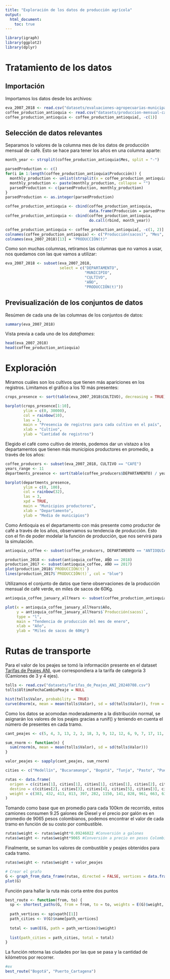 ```yaml
---
title: "Exploración de los datos de producción agrícola"
output:
  html_document: 
    toc: true
---
```


```r
library(igraph)
library(ggplot2)
library(dplyr)
```

# Tratamiento de los datos

## Importación

Importamos los datos desde los archivos:
```r
eva_2007_2018 <- read.csv("datasets/evaluaciones-agropecuarias-municipales_2007-2018.csv")
coffee_production_antioquia <- read.csv("datasets/produccion-mensual-cafe-antioquia_1956-2019.csv")
coffee_production_antioquia <- coffee_production_antioquia[, -c(1)]
```

## Selección de datos relevantes

Separamos lo valores de la columna mes de los datos de producción mensual de 
café. Esto se hace para tener los años en una columna aparte:
```r
month_year <- strsplit(coffee_production_antioquia$Mes, split = "-")

parsedProduction <- c()
for(i in 1:length(coffee_production_antioquia$Producción)) {
  monthly_production <- unlist(strsplit(x = coffee_production_antioquia$Producción[i], split = ","))
  monthly_production <- paste(monthly_production, collapse = "")
  parsedProduction <- c(parsedProduction, monthly_production)
}
parsedProduction <- as.integer(parsedProduction)

coffee_production_antioquia <- cbind(coffee_production_antioquia, 
                                     data.frame(Producción = parsedProduction))
coffee_production_antioquia <- cbind(coffee_production_antioquia, 
                                     do.call(rbind, month_year))

coffee_production_antioquia <- coffee_production_antioquia[, -c(1, 2)]
colnames(coffee_production_antioquia) <- c("Producción(sacos)", "Mes", "Año")
colnames(eva_2007_2018)[13] = "PRODUCCIÓN(t)"
```

Como son muchas columnas, retiramos las columnas que no vamos a usar, nos 
quedamos con las que vamos a utilizar:
```r
eva_2007_2018 <- subset(eva_2007_2018, 
                        select = c("DEPARTAMENTO", 
                                   "MUNICIPIO", 
                                   "CULTIVO", 
                                   "AÑO", 
                                   "PRODUCCIÓN(t)"))
```

## Previsualización de los conjuntos de datos

Resúmen de cada una de las columnas  de los conjuntos de datos:
```r
summary(eva_2007_2018)
```

Vista previa a cada uno de los *dataframes*:
```r
head(eva_2007_2018)
head(coffee_production_antioquia)
```

# Exploración

Miramos cuáles son los cultivos que tienen más apariciones en los registros. 
Limitamos el gráfico a los 10 más presentes:
```r
crops_presence <- sort(table(eva_2007_2018$CULTIVO), decreasing = TRUE)

barplot(crops_presence[1:10], 
        ylim = c(0, 30000), 
        col = rainbow(10), 
        las = 3, 
        main = "Presencia de registros para cada cultivo en el país",
        xlab = "Cultivo",
        ylab = "Cantidad de registros")
```

Elegido el café como cultivo de interés, podemos dar un vistazo a los 
departamentos que tienen más municipios productores en promedio, a través de los 
años:
```r
coffee_producers <- subset(eva_2007_2018, CULTIVO == "CAFE")
years_range <- 11
departments_presence <- sort(table(coffee_producers$DEPARTAMENTO) / years_range, decreasing = TRUE)

barplot(departments_presence, 
        ylim = c(0, 100), 
        col = rainbow(32), 
        las = 3, 
        xpd = TRUE, 
        main = "Municipios productores",
        xlab = "Departamento",
        ylab = "Media de municipios")
```

Como Antioquia es el departamento con más presente como productor de café a 
través de los años, observamos su tendencia de producción. Esto con el fin de 
poder modelar la función de producción, que nos servirá para la simulación.
```r
antioquia_coffee <- subset(coffee_producers, DEPARTAMENTO == "ANTIOQUIA")

production_2018 <- subset(antioquia_coffee, AÑO == 2018)
production_2017 <- subset(antioquia_coffee, AÑO == 2017)
plot(production_2018$`PRODUCCIÓN(t)`)
lines(production_2017$`PRODUCCIÓN(t)`, col = "blue")
```

Utilizamos el conjunto de datos que tiene observaciones de la producción mensual 
de café verde, en miles de sacos de 60Kg.
```r
antioquia_coffee_january_allYears <- subset(coffee_production_antioquia, Mes == "ene")

plot(x = antioquia_coffee_january_allYears$Año, 
     y = antioquia_coffee_january_allYears$`Producción(sacos)`, 
     type = "l",
     main = "Tendencia de producción del mes de enero",
     xlab = "Año",
     ylab = "Miles de sacos de 60Kg")
```

# Rutas de transporte
Para el valor de los peajes se tomó la información presente en el dataset [Tarifas de Peajes ANI](https://www.datos.gov.co/Transporte/Tarifas-de-Peajes-ANI/7gj8-j6i3/about_data), que correspondiera a la tarifa de categoría 3 (Camiones de 3 y 4 ejes).
```r
tolls <- read.csv("datasets/Tarifas_de_Peajes_ANI_20240708.csv")
tolls$UltimoFechaCambioPeaje = NULL
```

```r
hist(tolls$Valor, probability = TRUE)
curve(dnorm(x, mean = mean(tolls$Valor), sd = sd(tolls$Valor)), from = min(tolls$Valor), to = max(tolls$Valor), add = TRUE, col = "red")
```

Como los datos se acomodan moderadamente a la distribución normal, se asignarán los valores de los peajes gracias a runif() y teniendo en cuenta el número de presentes en cada tramo.

```r
cant_peajes <- c(5, 4, 3, 13, 2, 2, 18, 3, 9, 12, 12, 6, 9, 7, 17, 11, 5, 9, 7, 21, 9, 14, 14, 17, 6, 17, 18, 6, 6, 5, 9, 12, 9, 11, 7, 7, 2, 3, 2, 14, 3, 5, 15, 8, 5, 7, 5, 9, 5, 10, 12, 3, 2, 10, 10, 16, 16, 19, 4, 18, 19, 2, 10, 19, 1)

sum_rnorm <- function(n) {
  sum(rnorm(n, mean = mean(tolls$Valor), sd = sd(tolls$Valor)))
}

valor_peajes <- sapply(cant_peajes, sum_rnorm)
```

```r
cities <- c("Medellín", "Bucaramanga", "Bogotá", "Tunja", "Pasto", "Puerto_Cartagena", "Puerto_Barranquilla", "Cali", "Ibagué", "Cúcuta", "Neiva", "Popayán")

rutas <- data.frame(
  origen = c(cities[1], cities[1], cities[1], cities[1], cities[2], cities[2], cities[2], cities[3], cities[3], cities[4], cities[6], cities[6], cities[6], cities[6], cities[6], cities[7], cities[7], cities[7], cities[7], cities[7], cities[8], cities[8], cities[8], cities[8], cities[8], cities[8], cities[8], cities[9], cities[9], cities[9], cities[9], cities[9], cities[9], cities[9], cities[9], cities[10], cities[10], cities[10], cities[10], cities[10], cities[10], cities[10], cities[10], cities[10], cities[11], cities[11], cities[11], cities[11], cities[11], cities[11], cities[11], cities[11], cities[11], cities[11], cities[12], cities[12], cities[12], cities[12], cities[12], cities[12], cities[12], cities[12], cities[12], cities[12], cities[12]),
  destino = c(cities[2], cities[3], cities[4], cities[5], cities[3], cities[4], cities[5], cities[4], cities[5], cities[5], cities[1], cities[2], cities[3], cities[4], cities[5], cities[1], cities[2], cities[3], cities[4], cities[5], cities[1], cities[2], cities[3], cities[4], cities[5], cities[6], cities[7], cities[1], cities[2], cities[3], cities[4], cities[5], cities[6], cities[7], cities[8], cities[1], cities[2], cities[3], cities[4], cities[5], cities[6], cities[7], cities[8], cities[9], cities[1], cities[2], cities[3], cities[4], cities[5], cities[6], cities[7], cities[8], cities[9], cities[10], cities[1], cities[2], cities[3], cities[4], cities[5], cities[6], cities[7], cities[8], cities[9], cities[10], cities[11]),
  weight = c(383, 432, 413, 813, 397, 282, 1150, 141, 828, 961, 663, 633, 1065, 908, 1523, 700, 577, 1009, 852, 1633, 443, 763, 457, 588, 384, 1102, 1139, 365, 509, 211, 341, 636, 1050, 1000, 261, 578, 197, 567, 428, 1383, 723, 668, 968, 711, 585, 676, 322, 452, 516, 1217, 1161, 387, 210, 874, 571, 891, 588, 717, 244, 1231, 1267, 141, 383, 1089, 271)
)
```

Tomando como base que en promedio para cada 100km de recorrido, estos camiones consumen 9.25 galones de Diesel y el precio por galón es en promedio de 9065 pesos colombianos, podemos encontrar el valor de cada tramo en función de su costo por combustible.
```r
rutas$weight <- rutas$weight*0.09246022 #Conversión a galones
rutas$weight <- rutas$weight*9065 #Conversión a precio en pesos Colombianos
```

Finalmente, se suman los valores de combustible y peajes obtenidos para cada tramo.
```r
rutas$weight <- rutas$weight + valor_peajes
```

```r
# Crear el grafo
G <- graph_from_data_frame(rutas, directed = FALSE, vertices = data.frame(cities))
plot(G)
```

Función para hallar la ruta más corta entre dos puntos
```r
best_route <- function(from, to) {
  sp <- shortest_paths(G, from = from, to = to, weights = E(G)$weight, algorithm = "dijkstra", output = "both")
  
  path_vertices <- sp$vpath[[1]]
  path_cities <- V(G)$name[path_vertices]
  
  total <- sum(E(G, path = path_vertices)$weight)
  
  list(path_cities = path_cities, total = total)
}
```

La función retorna las ciudades por las que se pasa y la cantidad de kilómetros por recorrer.

```r
#ex
best_route("Bogotá", "Puerto_Cartagena")
```
